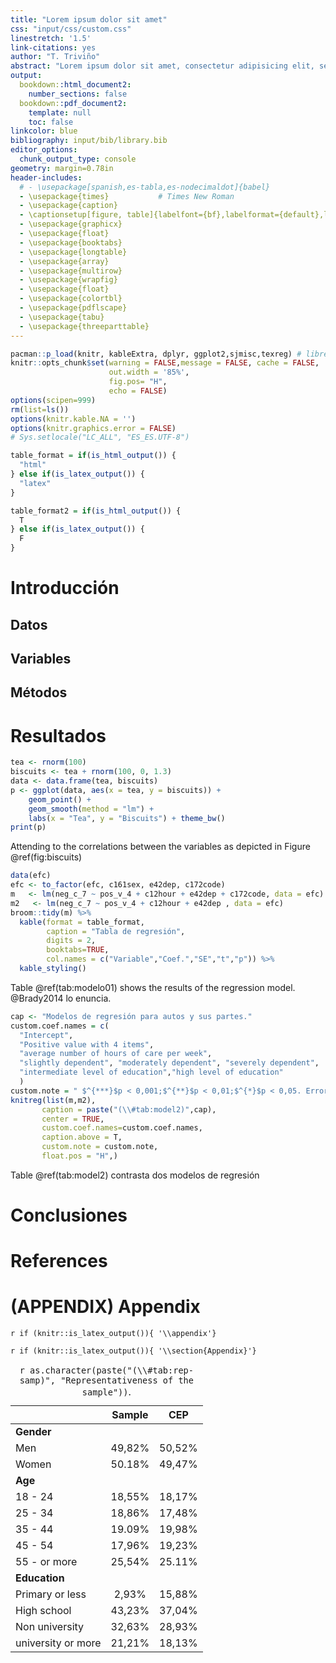 ```yaml
---
title: "Lorem ipsum dolor sit amet"
css: "input/css/custom.css"
linestretch: '1.5'
link-citations: yes
author: "T. Triviño"
abstract: "Lorem ipsum dolor sit amet, consectetur adipisicing elit, sed do *eiusmod tempor* incididunt ut labore et dolore magna aliqua. Ut enimad minim veniam, quis nostrud exercitation ullamco laboris nisi ut aliquip ex ea commodo consequat."
output:
  bookdown::html_document2:
    number_sections: false
  bookdown::pdf_document2:
    template: null
    toc: false
linkcolor: blue
bibliography: input/bib/library.bib
editor_options:
  chunk_output_type: console
geometry: margin=0.78in
header-includes:
  # - \usepackage[spanish,es-tabla,es-nodecimaldot]{babel}
  - \usepackage{times}           # Times New Roman
  - \usepackage{caption}
  - \captionsetup[figure, table]{labelfont={bf},labelformat={default},labelsep=period}
  - \usepackage{graphicx}
  - \usepackage{float}
  - \usepackage{booktabs}
  - \usepackage{longtable}
  - \usepackage{array}
  - \usepackage{multirow}
  - \usepackage{wrapfig}
  - \usepackage{float}
  - \usepackage{colortbl}
  - \usepackage{pdflscape}
  - \usepackage{tabu}
  - \usepackage{threeparttable}
---
```


```r
pacman::p_load(knitr, kableExtra, dplyr, ggplot2,sjmisc,texreg) # librerias
knitr::opts_chunk$set(warning = FALSE,message = FALSE, cache = FALSE,
                      out.width = '85%',
                      fig.pos= "H", 
                      echo = FALSE)
options(scipen=999)
rm(list=ls())
options(knitr.kable.NA = '')
options(knitr.graphics.error = FALSE)
# Sys.setlocale("LC_ALL", "ES_ES.UTF-8")

table_format = if(is_html_output()) {
  "html"
} else if(is_latex_output()) {
  "latex"
}

table_format2 = if(is_html_output()) {
  T
} else if(is_latex_output()) {
  F
}
```


# Introducción



## Datos


## Variables


## Métodos


# Resultados


```r
tea <- rnorm(100)
biscuits <- tea + rnorm(100, 0, 1.3)
data <- data.frame(tea, biscuits) 
p <- ggplot(data, aes(x = tea, y = biscuits)) +
    geom_point() + 
    geom_smooth(method = "lm") + 
    labs(x = "Tea", y = "Biscuits") + theme_bw() 
print(p)
```

Attending to the correlations between the variables as depicted in Figure \@ref(fig:biscuits) 

```r
data(efc)
efc <- to_factor(efc, c161sex, e42dep, c172code)
m   <- lm(neg_c_7 ~ pos_v_4 + c12hour + e42dep + c172code, data = efc)
m2   <- lm(neg_c_7 ~ pos_v_4 + c12hour + e42dep , data = efc)
broom::tidy(m) %>%
  kable(format = table_format,
        caption = "Tabla de regresión",
        digits = 2,
        booktabs=TRUE,
        col.names = c("Variable","Coef.","SE","t","p")) %>%
  kable_styling()
```


Table \@ref(tab:modelo01) shows the results of the regression model. @Brady2014 lo enuncia.

```r
cap <- "Modelos de regresión para autos y sus partes."
custom.coef.names = c(
  "Intercept",
  "Positive value with 4 items",
  "average number of hours of care per week",
  "slightly dependent", "moderately dependent", "severely dependent",
  "intermediate level of education","high level of education"
  )
custom.note = " $^{***}$p < 0,001;$^{**}$p < 0,01;$^{*}$p < 0,05. Errores estándar robustos entre paréntesis (HC2)"
knitreg(list(m,m2),
       caption = paste("(\\#tab:model2)",cap),
       center = TRUE,
       custom.coef.names=custom.coef.names,
       caption.above = T,
       custom.note = custom.note,
       float.pos = "H",)
```

Table \@ref(tab:model2) contrasta dos modelos de regresión

# Conclusiones


# References


<div id="refs"> </div>  <!-- Although <div> is an HTML tag, this method also works for other output formats such as PDF. -->


# (APPENDIX) Appendix {-}


`r if (knitr::is_latex_output()){ '\\appendix'}`


`r if (knitr::is_latex_output()){ '\\section{Appendix}'}`



|                     | Sample  |   CEP  |
|---------------------|:-------:|:------:|
| __Gender__          |         |        |
| Men                 | 49,82%  | 50,52% |
| Women               | 50.18%  | 49,47% |
| __Age__             |         |        |
| 18 - 24             | 18,55%  | 18,17% |
| 25 - 34             | 18,86%  | 17,48% |
| 35 - 44             | 19.09%  | 19,98% |
| 45 - 54             | 17,96%  | 19,23% |
| 55 - or more        | 25,54%  | 25.11% |
| __Education__       |         |        |
| Primary  or less    | 2,93%   | 15,88% |
| High school          | 43,23%  | 37,04% |
| Non university      | 32,63%  | 28,93% |
| university or more  | 21,21%  | 18,13% |
Table: `r as.character(paste("(\\#tab:rep-samp)", "Representativeness of the sample"))`.
